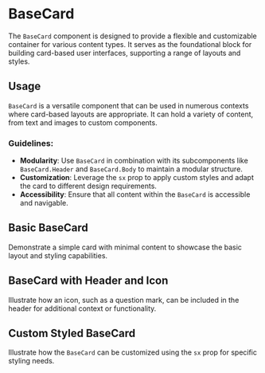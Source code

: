 

<Meta title="Components/BaseCard" component={BaseCard} of={Stories} />

# BaseCard

The `BaseCard` component is designed to provide a flexible and customizable container for various content types. It serves as the foundational block for building card-based user interfaces, supporting a range of layouts and styles.

## Usage

`BaseCard` is a versatile component that can be used in numerous contexts where card-based layouts are appropriate. It can hold a variety of content, from text and images to custom components.

### Guidelines:

- **Modularity**: Use `BaseCard` in combination with its subcomponents like `BaseCard.Header` and `BaseCard.Body` to maintain a modular structure.
- **Customization**: Leverage the `sx` prop to apply custom styles and adapt the card to different design requirements.
- **Accessibility**: Ensure that all content within the `BaseCard` is accessible and navigable.

## Basic BaseCard

Demonstrate a simple card with minimal content to showcase the basic layout and styling capabilities.

<Canvas>
  <Story of={Stories.Default} />
</Canvas>

## BaseCard with Header and Icon

Illustrate how an icon, such as a question mark, can be included in the header for additional context or functionality.

<Canvas>
  <Story of={Stories.WithHeaderAndIcon} />
</Canvas>

## Custom Styled BaseCard

Illustrate how the `BaseCard` can be customized using the `sx` prop for specific styling needs.

<Canvas>
  <Story of={Stories.CustomStyled} />
</Canvas>
